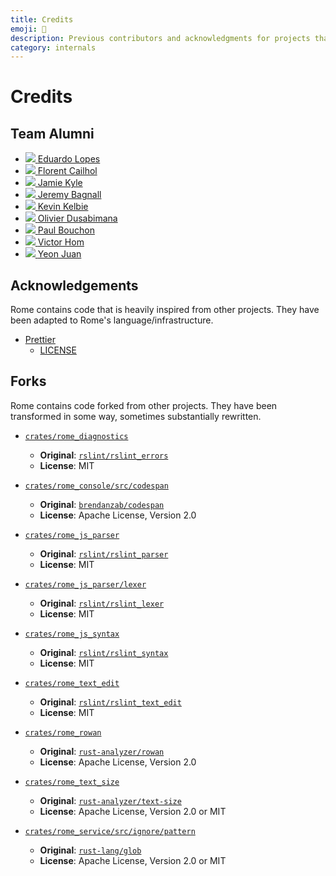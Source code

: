 ```yaml
---
title: Credits
emoji: 📝
description: Previous contributors and acknowledgments for projects that inspire us.
category: internals
---
```



# Credits

## Team Alumni

<ul class="credits-people-list">
	<li>
		<a href="https://github.com/EduardoLopes">
			<img src="https://github.com/EduardoLopes.png?s=176" />
			<span>Eduardo Lopes</span>
		</a>
	</li>
	<li>
		<a href="https://github.com/ooflorent">
			<img src="https://github.com/ooflorent.png?s=176" />
			<span>Florent Cailhol</span>
		</a>
	</li>
	<li>
		<a href="https://github.com/jamiebuilds">
			<img src="https://github.com/jamiebuilds.png?s=176" />
			<span>Jamie Kyle</span>
		</a>
	</li>
	<li>
		<a href="https://github.com/jer3m01">
			<img src="https://github.com/jer3m01.png?s=176" />
			<span>Jeremy Bagnall</span>
		</a>
	</li>
	<li>
		<a href="https://github.com/Kelbie">
			<img src="https://github.com/Kelbie.png?s=176" />
			<span>Kevin Kelbie</span>
		</a>
	</li>
	<li>
		<a href="https://github.com/diokey">
			<img src="https://github.com/diokey.png?s=176" />
			<span>Olivier Dusabimana</span>
		</a>
	</li>
	<li>
		<a href="https://github.com/bitpshr">
			<img src="https://github.com/bitpshr.png?s=176" />
			<span>Paul Bouchon</span>
		</a>
	</li>
	<li>
		<a href="https://github.com/VictorHom">
			<img src="https://github.com/VictorHom.png?s=176" />
			<span>Victor Hom</span>
		</a>
	</li>
	<li>
		<a href="https://github.com/yeonjuan">
			<img src="https://github.com/yeonjuan.png?s=176" />
			<span>Yeon Juan</span>
		</a>
	</li>
</ul>

<Contributors />

## Acknowledgements

Rome contains code that is heavily inspired from other projects. They have been adapted to Rome's
language/infrastructure.

- [Prettier](https://github.com/prettier/prettier/)
  - [LICENSE](https://github.com/rome/tools/blob/main/crates/rome_js_formatter/LICENSE)

## Forks

Rome contains code forked from other projects. They have been transformed in some way, sometimes
substantially rewritten.

- [`crates/rome_diagnostics`](https://github.com/rome/tools/tree/main/crates/rome_diagnostics)
  - **Original**: [`rslint/rslint_errors`](https://github.com/rslint/rslint/tree/master/crates/rslint_errors)
  - **License**: MIT

- [`crates/rome_console/src/codespan`](https://github.com/rome/tools/tree/main/crates/rome_console/src/codespan)
  - **Original**: [`brendanzab/codespan`](https://github.com/brendanzab/codespan)
  - **License**: Apache License, Version 2.0

- [`crates/rome_js_parser`](https://github.com/rome/tools/tree/main/crates/rome_js_parser)
  - **Original**: [`rslint/rslint_parser`](https://github.com/rslint/rslint/tree/master/crates/rslint_parser)
  - **License**: MIT

- [`crates/rome_js_parser/lexer`](https://github.com/rome/tools/tree/main/crates/rome_js_parser/src/lexer)
  - **Original**:  [`rslint/rslint_lexer`](https://github.com/rslint/rslint/tree/master/crates/rslint_lexer)
  - **License**: MIT

- [`crates/rome_js_syntax`](https://github.com/rome/tools/tree/main/crates/rome_js_syntax)
	- **Original**: [`rslint/rslint_syntax`](https://github.com/rslint/rslint/tree/master/crates/rslint_syntax)
	- **License**: MIT

- [`crates/rome_text_edit`](https://github.com/rome/tools/tree/main/crates/rome_text_edit)
	- **Original**: [`rslint/rslint_text_edit`](https://github.com/rslint/rslint/tree/master/crates/rslint_text_edit)
	- **License**: MIT

- [`crates/rome_rowan`](https://github.com/rome/tools/tree/main/crates/rome_rowan)
	- **Original**: [`rust-analyzer/rowan`](https://github.com/rust-analyzer/rowan)
	- **License**: Apache License, Version 2.0

- [`crates/rome_text_size`](https://github.com/rome/tools/tree/main/crates/rome_text_size)
  - **Original**: [`rust-analyzer/text-size`](https://github.com/rust-analyzer/text-size)
  - **License**: Apache License, Version 2.0 or MIT

- [`crates/rome_service/src/ignore/pattern`](https://github.com/rome/tools/tree/main/crates/rome_service/src/ignore/pattern)
    - **Original**: [`rust-lang/glob`](https://github.com/rust-lang/glob/blob/master/src/lib.rs)
    - **License**: Apache License, Version 2.0 or MIT
